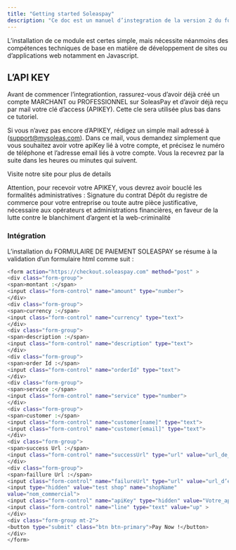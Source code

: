 ```yaml
---
title: "Getting started Soleaspay"
description: "Ce doc est un manuel d’instegration de la version 2 du formulaire de paiement en ligne de SOLEASPAY dans un site de e-commerce, une page de vente, une application web/mobile ou meme une application desktop. Ce module permettra à vos clients de payer vos articles ou vos services directement en ligne via toutes les methodes de paiements disponible sur SoleasPay."
---
```


<Note>
  L’installation de ce module est certes simple, mais nécessite néanmoins des compétences
  techniques de base en matière de développement de sites ou d’applications web notamment en
  Javascript.
</Note>

## L’API KEY

Avant de commencer l’integrationtion, rassurez-vous d’avoir déjà créé un compte MARCHANT ou PROFESSIONNEL sur SoleasPay et d’avoir déjà reçu par mail votre clé d’access (APIKEY). Cette cle sera utilisée plus bas dans ce tutoriel.

Si vous n’avez pas encore d’APIKEY, rédigez un simple mail adressé à ([support@mysoleas.com](mailto:support@mysoleas.com)).
Dans ce mail, vous demandez simplement que vous souhaitez avoir votre apiKey lié à votre compte, et
précisez le numéro de téléphone et l’adresse email liés à votre compte. Vous la recevrez par la suite
dans les heures ou minutes qui suivent.

<Card title="SOLEASPAY" icon="globe" href="https://soleaspay.com">
  Visite notre site pour plus de details
</Card>

Attention, pour recevoir votre APIKEY, vous devrez avoir bouclé les formalités administratives :
Signature du contrat
Dépôt du registre de commerce pour votre entreprise ou toute autre pièce justificative,
nécessaire aux opérateurs et administrations financières, en faveur de la lutte contre le
blanchiment d’argent et la web-criminalité

### Intégration

L’installation du FORMULAIRE DE PAIEMENT SOLEASPAY se résume à la validation d’un
formulaire html comme suit :

```bash
<form action="https://checkout.soleaspay.com" method="post" >
<div class="form-group">
<span>montant :</span>
<input class="form-control" name="amount" type="number">
</div>
<div class="form-group">
<span>currency :</span>
<input class="form-control" name="currency" type="text">
</div>
<div class="form-group">
<span>description :</span>
<input class="form-control" name="description" type="text">
</div>
<div class="form-group">
<span>order Id :</span>
<input class="form-control" name="orderId" type="text">
</div>
<div class="form-group">
<span>service :</span>
<input class="form-control" name="service" type="number">
</div>
<div class="form-group">
<span>customer :</span>
<input class="form-control" name="customer[name]" type="text">
<input class="form-control" name="customer[email]" type="text">
</div>
<div class="form-group">
<span>success Url :</span>
<input class="form-control" name="successUrl" type="url" value="url_de_success">
</div>
<div class="form-group">
<span>faillure Url :</span>
<input class="form-control" name="failureUrl" type="url" value="url_d’echec" >
<input type="hidden" value="test shop" name="shopName"
value="nom_commercial">
<input class="form-control" name="apiKey" type="hidden" value="Votre_apikey">
<input class="form-control" name="line" type="text" value="up" >
</div>
<div class="form-group mt-2">
<button type="submit" class="btn btn-primary">Pay Now !</button>
</div>
</form>

```